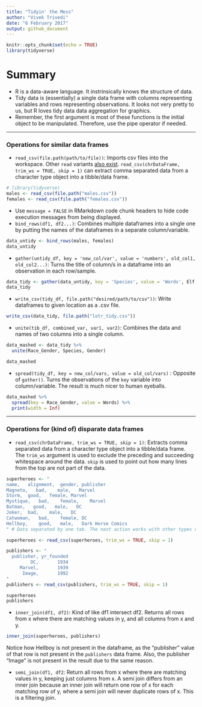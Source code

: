 ```yaml
---
title: "Tidyin' the Mess"
author: "Vivek Trivedi"
date: "6 February 2017"
output: github_document
---
```


```r
knitr::opts_chunk$set(echo = TRUE)
library(tidyverse)
```
# Summary
* R is a data-aware language. It instrinsically knows the structure of data.
* Tidy data is (essentially) a single data frame with columns representing variables and rows representing observations. It looks not very pretty to us, but R loves tidy data data aggregation for graphics.
* Remember, the first argument is most of these functions is the initial object to be manipulated. Therefore, use the pipe operator if needed.

---

### Operations for similar data frames
* `read_csv(file.path(path/to/file))`: Imports csv files into the workspace. Other `read` variants [also exist](https://github.com/tidyverse/readr). `read_csv(chrDataFrame, trim_ws = TRUE, skip = 1)` can extract comma separated data from a character type object into a tibble/data frame.
``` r
# library(tidyverse)
males <- read_csv(file.path("males.csv"))
females <- read_csv(file.path("females.csv"))
```

* Use `message = FALSE` in RMarkdown code chunk headers to hide code execution messages from being displayed.
* `bind_rows(df1, df2...)`: Combines multiple dataframes into a single one by putting the names of the dataframes in a separate column/variable.
``` r
data_untidy <- bind_rows(males, females)
data_untidy
```

* `gather(untidy_df, key = 'new_col/var', value = 'numbers', old_col1, old_col2...)`: Turns the title of column/s in a dataframe into an observation in each row/sample. 
``` r
data_tidy <- gather(data_untidy, key = 'Species', value = 'Words', Elf, Hobbit, Man)
data_tidy
```

* `write_csv(tidy_df, file.path("desired/path/to/csv"))`: Write dataframes to given location as a .csv file.
``` r
write_csv(data_tidy, file.path("lotr_tidy.csv"))
```

* `unite(tib_df, combined_var, var1, var2)`: Combines the data and names of two columns into a single column.
``` r
data_mashed <- data_tidy %>%
  unite(Race_Gender, Species, Gender)

data_mashed
```

* `spread(tidy_df, key = new_col/vars, value = old_col/vars)` : Opposite of `gather()`. Turns the observations of the `key` variable into column/variable. The result is much nicer to human eyeballs.
``` r
data_mashed %>%
  spread(key = Race_Gender, value = Words) %>%
  print(width = Inf)
```

---

### Operations for (kind of) disparate data frames
* `read_csv(chrDataFrame, trim_ws = TRUE, skip = 1)`: Extracts comma separated data from a character type object into a tibble/data frame. The `trim_ws` argument is used to exclude the preceding and succeeding whitespace around the data. `skip` is used to point out how many lines from the top are not part of the data.
``` r
superheroes <- "
name,   alignment,  gender, publisher   
Magneto,   bad,    male,   Marvel
Storm,  good,   female, Marvel
Mystique,   bad,    female,    Marvel
Batman,   good,   male,   DC
Joker,  bad,    male,   DC
Catwoman,   bad,    female, DC
Hellboy,    good,   male,   Dark Horse Comics
" # Data separated by one tab. The next action works with other types of whitespaces too (such as space).

superheroes <- read_csv(superheroes, trim_ws = TRUE, skip = 1)

publishers <- "
  publisher, yr_founded
         DC,       1934
     Marvel,       1939
      Image,       1992
"
publishers <- read_csv(publishers, trim_ws = TRUE, skip = 1)

superheroes
publishers
```

* `inner_join(df1, df2)`: Kind of like df1 intersect df2. Returns all rows from x where there are matching values in y, and all columns from x and y.
``` r
inner_join(superheroes, publishers)
```
Notice how Hellboy is not present in the dataframe, as the "publisher" value of that row is not present in the `publishers` data frame. Also, the publisher "Image" is not present in the result due to the same reason.

* `semi_join(df1, df2`: Return all rows from x where there are matching values in y, keeping just columns from x. A semi join differs from an inner join because an inner join will return one row of x for each matching row of y, where a semi join will never duplicate rows of x. This is a filtering join.
 